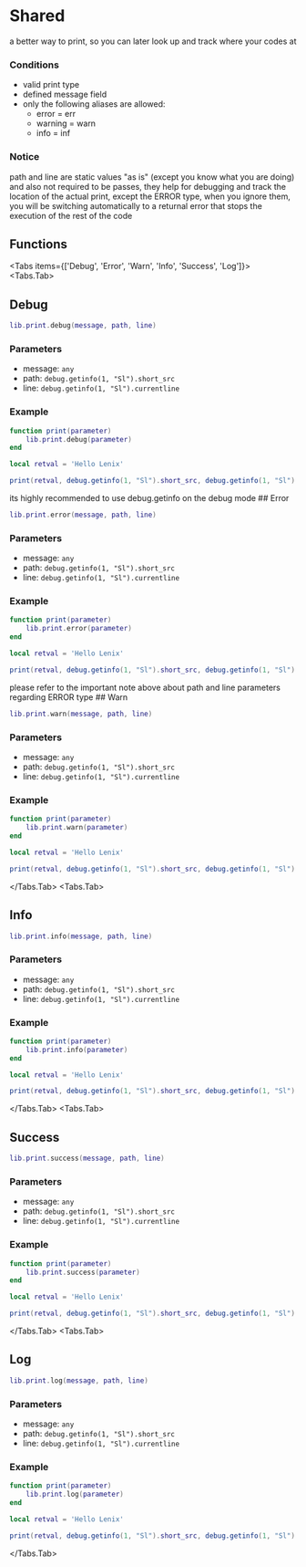 # Shared

a better way to print, so you can later look up and track where your codes at

### Conditions

* valid print type
* defined message field
* only the following aliases are allowed:
  * error = err
  * warning = warn
  * info = inf

### Notice

<Callout type="warning">
path and line are static values "as is" (except you know what you are doing) and also not required to be passes, they help for debugging and track the location of the actual print, except the ERROR type, when you ignore them, you will be switching automatically to a returnal error that stops the execution of the rest of the code
</Callout>

## Functions

<Tabs items={['Debug', 'Error', 'Warn', 'Info', 'Success', 'Log']}>
<Tabs.Tab>
## Debug

```lua
lib.print.debug(message, path, line)
```

### Parameters
* message: `any`
* path: `debug.getinfo(1, "Sl").short_src`
* line: `debug.getinfo(1, "Sl").currentline`

### Example

```lua filename="wrapper/print.lua"
function print(parameter)
    lib.print.debug(parameter)
end
```

```lua filename="shared/main.lua"
local retval = 'Hello Lenix'

print(retval, debug.getinfo(1, "Sl").short_src, debug.getinfo(1, "Sl").currentline)
```

<Callout type="info">
its highly recommended to use debug.getinfo on the debug mode
</Callout>
</Tabs.Tab>
<Tabs.Tab>
## Error

```lua
lib.print.error(message, path, line)
```

### Parameters
* message: `any`
* path: `debug.getinfo(1, "Sl").short_src`
* line: `debug.getinfo(1, "Sl").currentline`

### Example

```lua filename="wrapper/print.lua"
function print(parameter)
    lib.print.error(parameter)
end
```

```lua filename="shared/main.lua"
local retval = 'Hello Lenix'

print(retval, debug.getinfo(1, "Sl").short_src, debug.getinfo(1, "Sl").currentline)
```
<Callout type="info">
please refer to the important note above about path and line parameters regarding ERROR type
</Callout>
</Tabs.Tab>
<Tabs.Tab>
## Warn

```lua
lib.print.warn(message, path, line)
```

### Parameters
* message: `any`
* path: `debug.getinfo(1, "Sl").short_src`
* line: `debug.getinfo(1, "Sl").currentline`

### Example

```lua filename="wrapper/print.lua"
function print(parameter)
    lib.print.warn(parameter)
end
```

```lua filename="shared/main.lua"
local retval = 'Hello Lenix'

print(retval, debug.getinfo(1, "Sl").short_src, debug.getinfo(1, "Sl").currentline)
```
</Tabs.Tab>
<Tabs.Tab>
## Info

```lua
lib.print.info(message, path, line)
```

### Parameters
* message: `any`
* path: `debug.getinfo(1, "Sl").short_src`
* line: `debug.getinfo(1, "Sl").currentline`

### Example

```lua filename="wrapper/print.lua"
function print(parameter)
    lib.print.info(parameter)
end
```

```lua filename="shared/main.lua"
local retval = 'Hello Lenix'

print(retval, debug.getinfo(1, "Sl").short_src, debug.getinfo(1, "Sl").currentline)
```
</Tabs.Tab>
<Tabs.Tab>
## Success

```lua
lib.print.success(message, path, line)
```

### Parameters
* message: `any`
* path: `debug.getinfo(1, "Sl").short_src`
* line: `debug.getinfo(1, "Sl").currentline`

### Example

```lua filename="wrapper/print.lua"
function print(parameter)
    lib.print.success(parameter)
end
```

```lua filename="shared/main.lua"
local retval = 'Hello Lenix'

print(retval, debug.getinfo(1, "Sl").short_src, debug.getinfo(1, "Sl").currentline)
```
</Tabs.Tab>
<Tabs.Tab>
## Log

```lua
lib.print.log(message, path, line)
```

### Parameters
* message: `any`
* path: `debug.getinfo(1, "Sl").short_src`
* line: `debug.getinfo(1, "Sl").currentline`

### Example

```lua filename="wrapper/print.lua"
function print(parameter)
    lib.print.log(parameter)
end
```

```lua filename="shared/main.lua"
local retval = 'Hello Lenix'

print(retval, debug.getinfo(1, "Sl").short_src, debug.getinfo(1, "Sl").currentline)

```
</Tabs.Tab>
</Tabs>
